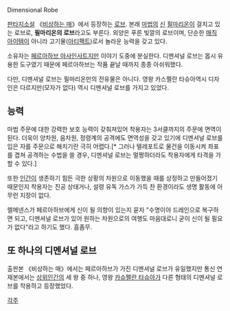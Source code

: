 Dimensional Robe

[[판타지소설]] 《[[비상하는 매]]》에서 등장하는 [[로브]]. 본래 [[마법]]의 [[신]] [[필마리온]]이 걸치고 있는 로브로, '''필마리온의 로브'''라고도 부른다. 외양은 푸른 빛깔의 로브이며, 단순한 [[매직 아이템]]이 아니라 고기물([[아티팩트]])로서 놀라운 능력을 갖고 있다.

소유자는 [[페르아하브 아사인사트]]지만 이야기 도중에 분실한다. 디멘셔널 로브는 몹시 유용한 도구였기 때문에 페르아하브는 작품 끝날 때까지 종종 아쉬워했다.

다만, 디멘셔널 로브는 필마리온만의 전유물은 아니다. 영왕 카스펠란 타슈아역시 디자인은 다르지만(모자가 없다) 역시 디멘셔널 로브를 가지고 있었다.

== 능력 ==
마법 주문에 대한 강력한 보호 능력이 갖춰져있어 착용자는 3서클까지의 주문에 면역이 된다. 더욱이 양차원, 음차원, 정령계의 공격에도 면역성을 갖고 있기에 디멘셔널 로브를 입은 자를 주문으로 해치기란 극히 어렵다.[* 그러나 텔레포트로 물건을 이동시켜 좌표를 겹쳐 공격하는 수법을 쓸 경우, 디멘셔널 로브는 멀쩡하더라도 착용자에게 타격을 가할 수 있다.]

또한 [[인간]]이 생존하기 힘든 극한 상황의 차원으로 이동했을 때를 상정하고 만들어졌기 때문인지 착용자는 진공 상태거나, 설령 유독 가스가 가득 찬 환경이라도 생명 활동에 아무런 지장이 없다.

렐메넨스가 페르아하브에게 신이 될 의향이 있는지 묻자
"수명이야 드레인으로 복구하면 되고, 디멘셔널 로브가 있어 원하는 차원으로의 여행도 마음대로니 굳이 신이 될 필요가 없다"라고 하기도 했다. 흠좀무.
== 또 하나의 디멘셔널 로브 ==
출판본 《비상하는 매》에서는 페르아하브가 가진 디멘셔널 로브가 유일했지만 통신 연재본에서는 [[상위인간]]의 세 왕 중 하나, 영왕 [[카슈펠란 타슈아]]가 다른 형태의 디멘셔널 로브를 착용하고 등장했었다.

[[각주]]
